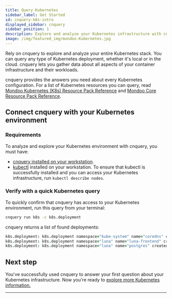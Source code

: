 ```yaml
---
title: Query Kubernetes
sidebar_label: Get Started
id: cnquery-k8s-intro
displayed_sidebar: cnquery
sidebar_position: 1
description: Explore and analyze your Kubernetes infrastructure with cnquery
image: /img/featured_img/mondoo-Kubernetes.jpg
---
```


Rely on cnquery to explore and analyze your entire Kubernetes stack. You can query any type of Kubernetes deployment, whether it's local or in the cloud. cnquery lets you gather data about all aspects of your container infrastructure and their workloads.

cnquery provides the answers you need about every Kubernetes configuration. For a list of Kubernetes resources you can query, read [Mondoo Kubernetes (K8s) Resource Pack Reference](/mql/resources/k8s-pack/) and [Mondoo Core Resource Pack Reference](/mql/resources/core-pack/).

## Connect cnquery with your Kubernetes environment

### Requirements

To analyze and explore your Kubernetes environment with cnquery, you must have:

- [cnquery installed on your workstation](/cnquery/).
- [kubectl](https://kubernetes.io/docs/tasks/tools/install-kubectl/) installed on your workstation. To ensure that kubectl is successfully installed and you can access your Kubernetes infrastructure, run `kubectl describe nodes`.

### Verify with a quick Kubernetes query

To quickly confirm that cnquery has access to your Kubernetes environment, run this query from your terminal:

```bash
cnquery run k8s -c k8s.deployment
```

cnquery returns a list of found deployments:

```coffeescript
k8s.deployment: k8s.deployment namespace="kube-system" name="coredns" created=2022-12-14 15:17:37 -0800 PST
k8s.deployment: k8s.deployment namespace="luna" name="luna-frontend" created=2022-12-14 15:28:23 -0800 PST
k8s.deployment: k8s.deployment namespace="luna" name="postgres" created=2022-12-14 15:28:48 -0800 PST
```

## Next step

You've successfully used cnquery to answer your first question about your Kubernetes infrastructure. Now you're ready to [explore more Kubernetes information.](/cnquery/cnquery-k8s/cnquery-k8s-cluster)

---
